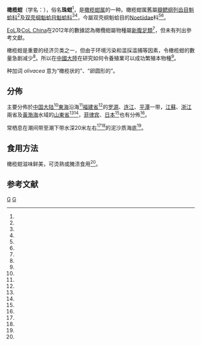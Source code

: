 {{Speciesbox
| taxon = Estellacar olivacea
| binomial_authority = Reeve, 1844<ref name="shell_3608" />
| image = Naturalis Biodiversity Center - RMNH.MOL.314053 - Estellacar olivacea (Reeve, 1844) - Noetiidae - Mollusc shell.jpeg
| image_caption=於[[荷蘭|荷蘭]][[萊頓自然歷史皇家博物館|萊頓自然歷史皇家博物館]]收藏的橄欖蚶外殼，採集於[[菲律賓|菲律賓]]的[[宿霧島|宿霧島]]。
| synonyms_ref=<ref name="shell_3608" /><ref name="WoRMS_504639" /><ref name="Huber 2010" />
| synonyms =
* ''Arca olivacea'' Reeve, 1844
* ''Arca (Barbatia) olivacea''
* ''Estellarca olivacea''
}}

'''橄榄蚶'''（学名：''{{lang|la|Estellacar olivacea}}''），俗名'''珠蚶'''<ref name="oalib" />，是[[橄榄蚶属|橄榄蚶属]]的一种。橄榄蚶属舊屬[[瓣鳃纲|瓣鳃纲]][[列齿目|列齿目]][[魁蛤科|魁蛤科]]<ref name="oalib" />及[[双壳纲|双壳纲]][[魁蛤目|魁蛤目]][[魁蛤科|魁蛤科]]<ref name="shell_3608" /><ref name="Zhu&Yang 2009" />，今屬双壳纲魁蛤目的[[Noetiidae|Noetiidae]]科<ref name="WoRMS_504639" /><ref name="Huber 2010" />。

[[EoL|EoL]]及[[CoL_China|CoL China]]在2012年的數據認為橄欖蚶屬物種屬[[新腹足類|新腹足類]]<ref name=eol />，但未有列出參考文獻。

橄榄蚶是重要的经济贝类之一，但由于环境污染和滥採滥捕等因素，令橄榄蚶的數量急剧减少<ref name="oalib" />。所以在[[中國大陸|中國大陸]]在研究如何令養殖業可以成功繁殖本物種<ref name="oalib" />。

种加词 ''olivacea'' 意为“橄榄状的”、“卵圆形的”。

==分佈==
主要分佈於[[中国大陆|中国大陆]]<ref name="shell_3608" />[[東中國海|東海]]沿海<ref name="Cai1966" />[[福建省|福建省]]<ref name="shelldoc_420090220064" />的[[罗源|罗源]]、[[连江|连江]]、[[平潭|平潭]]一带{{r|oalib| Shelldoc_420090220047}}，[[江蘇|江蘇]]、[[浙江|浙江]]兩省{{r|shell_3608| shelldoc_420090220064}}及[[黃海|黃]][[渤海|渤海]]水域{{r|Shelldoc_420090220047}}的[[山東省|山東省]]<ref name="shell_3608" /><ref name="shelldoc_420090220064" />，[[菲律宾|菲律宾]]、[[日本|日本]]<ref name="Cai1966" />也有分佈<ref name="oalib" />。

常栖息在潮间带至潮下带水深20米左右<ref name="shell_3608" /><ref name="oalib" />的泥沙质海底<ref name="oalib" />。

==食用方法==
橄榄蚶滋味鲜美，可烫熟或腌渍食用<ref name="oalib" />。

==参考文献==
{{reflist|refs=
<ref name="Cai1966">{{cite journal
 |author1=[[蔡英亚|蔡英亚]]
 |year=1966
 |title=福建沿海的蚶
 |journal=[[动物学杂志|动物学杂志]]
 |volume=2 |pages=29-30
 |language=zh-hans }}</ref>
<ref name=eol>{{eol |id=4728746
 |title= Estellarca olivacea |accessdate=2017-02-06 }}</ref>
<ref name="Huber 2010">{{cite book
 |last=Huber |first=Markus
 |year=2010
 |title=Compendium of bivalves. A full-color guide to 3,300 of the world’s marine bivalves. A status on Bivalvia after 250 years of research.
 |publisher=ConchBooks |location=Hackenheim
 |pages=901 pp., 1 CD-ROM |language=en }}</ref>
<ref name="oalib">{{cite journal
 |url=http://www.hyxb.org.cn/aos/ch/reader/create_pdf.aspx?file_no=20030418&flag=1&journal_id=aos&year_id=2003
 |author1=[[江树勋|江树勋]]
 |author2=[[陈添铮|陈添铮]]
 |author3=[[高如承|高如承]]
 |title=橄榄蚶的性腺发育和生殖周期研究
 |journal=[[海洋学报|海洋学报]] (Acta Oceanologica Sinica)
 |volume=25
 |issue=4
 |pages=142-146
 |date=2003-07
 |accessdate=2017-01-23
 |language=zh-hans
 |archive-date=2017-02-02
 |archive-url=https://web.archive.org/web/20170202235708/http://www.hyxb.org.cn/aos/ch/reader/create_pdf.aspx?file_no=20030418&flag=1&journal_id=aos&year_id=2003
 |dead-url=no
 }}</ref>
<ref name="shell_3608">{{cite web
 |url=http://shell.sinica.edu.tw/chinese/shellbase_detail.php?science_no=3608
 |title=国际贝库：橄榄蚶
 |publisher=台湾贝类资料库
 |accessdate=2009-08-11
 |archive-date=2016-03-04
 |archive-url=https://web.archive.org/web/20160304100932/http://shell.sinica.edu.tw/chinese/shellbase_detail.php?science_no=3608
 |dead-url=no
 }}</ref>
<ref name="Shelldoc_420090220047">{{Shelldoc_420090220047}}</ref>
<ref name="shelldoc_420090220064">{{shelldoc_420090220064}}</ref>
<ref name="WoRMS_504639">{{WoRMS |id=504639
 |last=Tran |first=Bastien
 |title=Estellacar olivacea (Reeve, 1844)
 |date=2010-08-18 |accessdate=2017-02-06 }}</ref>
<ref name="Zhu&Yang 2009">{{cite journal
 |url=http://www.akademiai.com/doi/abs/10.1556/ABiol.60.2009.1.3
 |last1=Zhu |first1=Jun-Quan
 |last2=Yang|first2=Wan-Xi
 |title=Ultrastructure of the mature spermatozoon of the bivalve Estellarca olivacea (Mollusca: Bivalvia: Arcidae) and its phylogenetic implications
 |journal=Acta Biologica Hungarica
 |volume=60 |issue=1 |issn=1588-256X
 |doi=10.1556/ABiol.60.2009.1.3
 |date=2009-03-14 |accessdate=2017-02-06
 |language=en }}</ref>
}}

{{Taxonbar}}
[[Category:_1844年描述的动物|G]]
[[Category:细纹蚶科|G]]